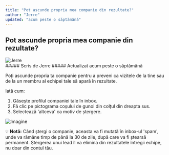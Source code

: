 ```yaml
---
title: "Pot ascunde propria mea companie din rezultate?"
author: "Jerre"
updated: "acum peste o săptămână"
---
```


## Pot ascunde propria mea companie din rezultate?

<div className="flex gap-2 items-center">
  <img
    src="https://static.intercomassets.com/avatars/40541/square_128/social_media_icon_-_2023_01_20_Snitcher_-_Studio_Gijs_de_Koning_-_5246_%281%29-1676632880.jpg"
    alt="Jerre"
    className="rounded-full"
    width={36}
    height={36}
  />
  <div>
    ##### Scris de Jerre  
    ##### Actualizat acum peste o săptămână
  </div>
</div>

Poți ascunde propria ta companie pentru a preveni ca vizitele de la tine sau de la un membru al echipei tale să apară în rezultate.

Iată cum:

1. Găsește profilul companiei tale în inbox.
2. Fă clic pe pictograma coșului de gunoi din colțul din dreapta sus.
3. Selectează 'altceva' ca motiv de ștergere.

![Imagine](https://downloads.intercomcdn.com/i/o/508213387/c6103d12e6a4e37bc191f7b9/CleanShot+2022-05-05+at+15.37.41%402x.png?expires=1728858600&signature=1637e4ebcd62069d34733c0b610e418f1f433d71fb01d11c3ddfa436d98d1ff8&req=cSAvFMh9nolYFb4f3HP0gAQySbB1hp079xbl5xrXSgbWhzrQip%2FxuLrXPT6h%0AfDI%3D%0A )

💡 **Notă:** Când ștergi o companie, aceasta va fi mutată în inbox-ul 'spam', unde va rămâne timp de până la 30 de zile, după care va fi ștearsă permanent. Ștergerea unui lead îl va elimina din rezultatele întregii echipe, nu doar din contul tău.

